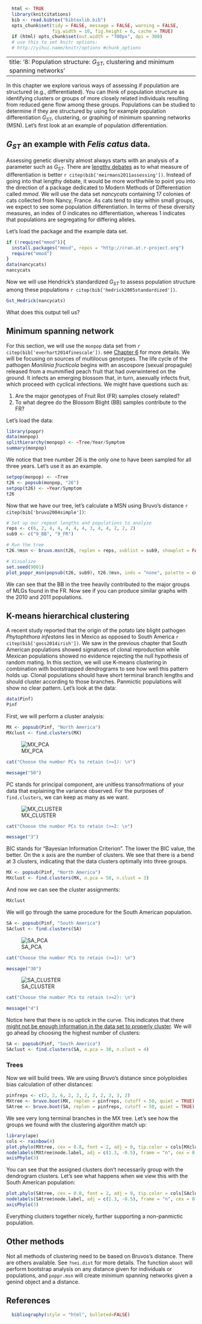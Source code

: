 ```r
  html <- TRUE
  library(knitcitations)
  bib <- read.bibtex("bibtexlib.bib")
  opts_chunk$set(tidy = FALSE, message = FALSE, warning = FALSE, 
                 fig.width = 10, fig.height = 6, cache = TRUE)
  if (html) opts_chunk$set(out.width = "700px", dpi = 300)
  # use this to set knitr options: 
  # http://yihui.name/knitr/options #chunk_options
```
---
title: '8: Population structure: $G_{ST}$, clustering and minimum spanning networks'
---

In this chapter we explore various ways of assessing if population are structured (e.g., differentiated). You can think of population structure as identifying clusters or groups of more closely related individuals resulting from reduced gene flow among these groups. Populations can be studied to determine if they are structured by using for example population differentiation $G_{ST}$, clustering, or graphing of minimum spanning networks (MSN). Let's first look at an example of population differentiation.

$G_{ST}$ an example with *Felis catus* data.
----

Assessing genetic diversity almost always starts with an analysis of a parameter
such as $G_{ST}$. There are [lengthy debates](http://www.molecularecologist.com/2011/03/should-i-use-fst-gst-or-d-2/) as to what measure of differentiation is
better `r citep(bib['meirmans2011assessing'])`. Instead of going into that
lengthy debate, it would be more worthwhile to point you into the direction of
a package dedicated to Modern Methods of Differentiation called *mmod*. We will
use the data set *nancycats* containing 17 colonies of cats collected from Nancy,
France. As cats tend to stay within small groups, we expect to see some population
differentiation. In terms of these diversity measures, an index of 0 indicates
no differentiation, whereas 1 indicates that populations are segregating for
differing alleles. 

Let's load the package and the example data set.

```r
if (!require("mmod")){
  install.packages("mmod", repos = "http://cran.at.r-project.org")
  require("mmod")
}
data(nancycats)
nancycats
```

Now we will use Hendrick's standardized $G_{ST}$ to assess population structure 
among these populations `r citep(bib['hedrick2005standardized'])`.

```r
Gst_Hedrick(nancycats)
```
What does this output tell us?

Minimum spanning network
----

For this section, we will use the `monpop` data set from `r citep(bib['everhart2014finescale'])`. 
see [Chapter 6](C6_Genotypic_EvenRichDiv.html) for more details. We will be
focusing on sources of multilocus genotypes. The life cycle of the pathogen *Monilinia fructicola* begins with an
ascospore (sexual propagule) released from a mummified peach fruit that had overwintered on the ground. It infects an emerging blossom that, in turn, asexually infects fruit, which proceed with cyclical infections.
We might have questions such as:

1. Are the major genotypes of Fruit Rot (FR) samples closely related?
2. To what degree do the Blossom Blight (BB) samples contribute to the FR?


Let's load the data:

```r
library(poppr)
data(monpop)
splithierarchy(monpop) <- ~Tree/Year/Symptom
summary(monpop)
```

We notice that tree number 26 is the only one to have been sampled for all three years. Let's use it as an example.

```r
setpop(monpop) <- ~Tree
t26 <- popsub(monpop, "26")
setpop(t26) <- ~Year/Symptom
t26
```

Now that we have our tree, let's calculate a MSN using Bruvo's distance `r citep(bib['bruvo2004simple'])`:

```r
# Set up our repeat lengths and populations to analyze
reps <- c(6, 2, 4, 4, 4, 4, 4, 3, 4, 4, 2, 2, 2)
sub9 <- c("9_BB", "9_FR")

# Run the tree
t26.9msn <- bruvo.msn(t26, replen = reps, sublist = sub9, showplot = FALSE)

# Visualize
set.seed(9001)
plot_poppr_msn(popsub(t26, sub9), t26.9msn, inds = "none", palette = cm.colors)
```

We can see that the BB in the tree heavily contributed to the major groups of MLGs found in the FR. Now see if you can produce similar graphs with the 2010 and 2011 populations.

K-means hierarchical clustering
----

A recent study reported that the origin of the potato late blight pathogen *Phytophthora infestans* lies in Mexico as opposed to South America `r citep(bib['goss2014irish'])`. We saw in the previous chapter that South American populations showed signatures of clonal reproduction while Mexican populations showed no evidence rejecting the null hypothesis of random mating. In this section, we will use K-means clustering in combination with bootstrapped dendrograms to see how well this pattern holds up. Clonal populations should have short terminal branch lengths and should cluster according to those branches. Panmictic populations will show no clear pattern. Let's look at the data: 

```r
data(Pinf)
Pinf
```

First, we will perform a cluster analysis:

```r
MX <- popsub(Pinf, "North America")
MXclust <- find.clusters(MX)
```
![MX_PCA](C8_Pop_Structure_files/figure-html/MXPCA.png)

```r
cat("Choose the number PCs to retain (>=1): \n")
```
```r
message("50")
```

PC stands for principal component, are unitless transofrmations of your data that explaining the variance observed. For the purposes of `find.clusters`, we can keep as many as we want.

![MX_CLUSTER](C8_Pop_Structure_files/figure-html/MXCLUST.png)

```r
cat("Choose the number PCs to retain (>=2: \n")
```
```r
message("3")
```

BIC stands for "Bayesian Information Criterion". The lower the BIC value, the better. On the x axis are the number of clusters. We see that there is a bend at 3 clusters, indicating that the data clusters optimally into three groups. 


```r
MX <- popsub(Pinf, "North America")
MXclust <- find.clusters(MX, n.pca = 50, n.clust = 3)
```

And now we can see the cluster assignments:

```r
MXclust
```

We will go through the same procedure for the South American population.

```r
SA <- popsub(Pinf, "South America")
SAclust <- find.clusters(SA)
```
![SA_PCA](C8_Pop_Structure_files/figure-html/SAPCA.png)

```r
cat("Choose the number PCs to retain (>=1): \n")
```
```r
message("30")
```

![SA_CLUSTER](C8_Pop_Structure_files/figure-html/SACLUST.png)

```r
cat("Choose the number PCs to retain (>=2): \n")
```
```r
message("4")
```

Notice here that there is no uptick in the curve. This indicates that there [might not be enough information in the data set to properly cluster](http://lists.r-forge.r-project.org/pipermail/adegenet-forum/2011-June/000303.html). We will go ahead by choosing the highest number of clusters:

```r
SA <- popsub(Pinf, "South America")
SAclust <- find.clusters(SA, n.pca = 30, n.clust = 4)
```

### Trees

Now we will build trees. We are using Bruvo's distance since polyploidies bias calculation of other distances: 

```r
pinfreps <- c(2, 2, 6, 2, 2, 2, 2, 2, 3, 3, 2)
MXtree <- bruvo.boot(MX, replen = pinfreps, cutoff = 50, quiet = TRUE)
SAtree <- bruvo.boot(SA, replen = pinfreps, cutoff = 50, quiet = TRUE)
```

We see very long terminal branches in the MX tree. Let's see how the groups we found with the clustering algorithm match up:

```r
library(ape)
cols <- rainbow(4)
plot.phylo(MXtree, cex = 0.8, font = 2, adj = 0, tip.color = cols[MXclust$grp])
nodelabels(MXtree$node.label, adj = c(1.3, -0.5), frame = "n", cex = 0.8, font = 3)
axisPhylo(3)
```

You can see that the assigned clusters don't necessarily group with the dendrogram clusters. Let's see what happens when we view this with the South American population:

```r
plot.phylo(SAtree, cex = 0.8, font = 2, adj = 0, tip.color = cols[SAclust$grp])
nodelabels(SAtree$node.label, adj = c(1.3, -0.5), frame = "n", cex = 0.8, font = 3)
axisPhylo(3)
```

Everything clusters together nicely, further supporting a non-panmictic population. 

Other methods
----

Not all methods of clustering need to be based on Bruvos's distance. There are others
available. See `?nei.dist` for more details. The function `aboot` will perform bootstrap
analysis on any distance given for individuals or populations, and `poppr.msn` will create
minimum spanning networks given a genind object and a distance.

References
----------
```r
  bibliography(style = "html", bulleted=FALSE)
```
